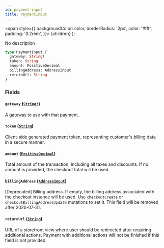 ```yaml
---
id: payment-input
title: PaymentInput
---
```


<span
style={{
      backgroundColor: color,
      borderRadius: '2px',
      color: '#fff',
      padding: '0.2rem',
    }}>
{children}
</span>
);

No description

```graphql
type PaymentInput {
  gateway: String!
  token: String
  amount: PositiveDecimal
  billingAddress: AddressInput
  returnUrl: String
}
```

### Fields

#### `gateway` ([`String!`](/api-reference/scalars/string.mdx))

A gateway to use with that payment.

#### `token` ([`String`](/api-reference/scalars/string.mdx))

Client-side generated payment token, representing customer's billing data in a secure manner.

#### `amount` ([`PositiveDecimal`](/api-reference/scalars/positive-decimal.mdx))

Total amount of the transaction, including all taxes and discounts. If no amount is provided, the checkout total will be used.

#### `billingAddress` ([`AddressInput`](/api-reference/inputs/address-input.mdx))

[Deprecated] Billing address. If empty, the billing address associated with the checkout instance will be used. Use `checkoutCreate` or `checkoutBillingAddressUpdate` mutations to set it. This field will be removed after 2020-07-31.

#### `returnUrl` ([`String`](/api-reference/scalars/string.mdx))

URL of a storefront view where user should be redirected after requiring additional actions. Payment with additional actions will not be finished if this field is not provided.
